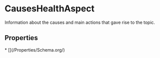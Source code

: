   
# CausesHealthAspect

Information about the causes and main actions that gave rise to the topic.

## Properties

<Grid>
* [](/Properties/Schema.org/)
</Grid>

